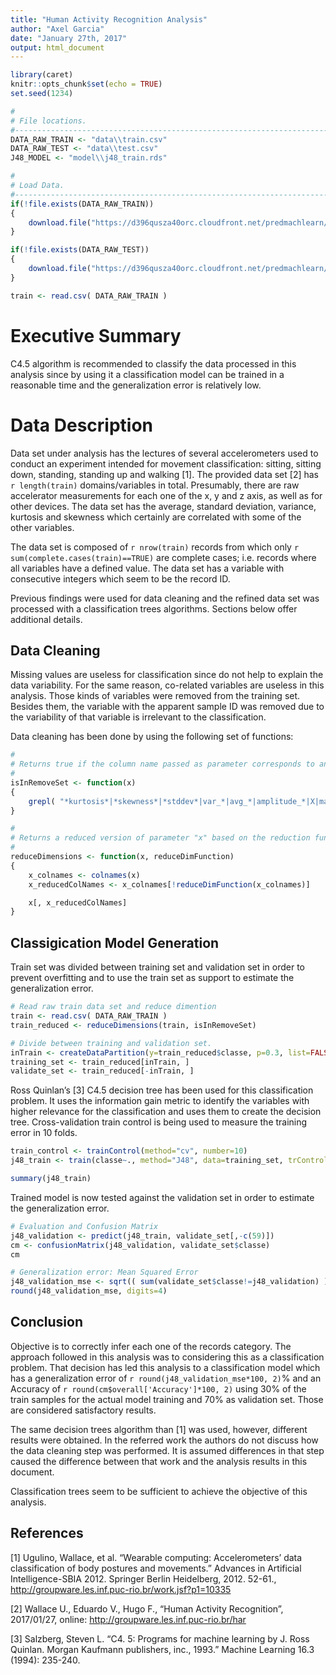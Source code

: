 ```yaml
---
title: "Human Activity Recognition Analysis"
author: "Axel Garcia"
date: "January 27th, 2017"
output: html_document
---
```


```r
library(caret)
knitr::opts_chunk$set(echo = TRUE)
set.seed(1234)

#
# File locations.
#-------------------------------------------------------------------------------
DATA_RAW_TRAIN <- "data\\train.csv"
DATA_RAW_TEST <- "data\\test.csv"
J48_MODEL <- "model\\j48_train.rds"

#
# Load Data.
#-------------------------------------------------------------------------------
if(!file.exists(DATA_RAW_TRAIN))
{
    download.file("https://d396qusza40orc.cloudfront.net/predmachlearn/pml-training.csv", DATA_RAW_TRAIN)
}

if(!file.exists(DATA_RAW_TEST))
{
    download.file("https://d396qusza40orc.cloudfront.net/predmachlearn/pml-testing.csv", DATA_RAW_TEST)
}

train <- read.csv( DATA_RAW_TRAIN )
```

# Executive Summary
C4.5 algorithm is recommended to classify the data processed in this analysis since by using it a classification model can be trained in a reasonable time and the generalization error is relatively low.

# Data Description
Data set under analysis has the lectures of several accelerometers used to conduct an experiment intended for movement classification: sitting, sitting down, standing, standing up and walking [1]. The provided data set [2] has `r length(train)` domains/variables in total. Presumably, there are raw accelerator measurements for each one of the x, y and z axis, as well as for other devices. The data set has the average, standard deviation, variance, kurtosis and skewness which certainly are correlated with some of the other variables.

The data set is composed of `r nrow(train)` records from which only `r sum(complete.cases(train)==TRUE)` are complete cases; i.e. records where all variables have a defined value. The data set has a variable with consecutive integers which seem to be the record ID.

Previous findings were used for data cleaning and the refined data set was processed with a classification trees algorithms. Sections below offer additional details.


## Data Cleaning
Missing values are useless for classification since do not help to explain the data variability. For the same reason, co-related variables are useless in this analysis. Those kinds of variables were removed from the training set. Besides them, the variable with the apparent sample ID was removed due to the variability of that variable is irrelevant to the classification.

Data cleaning has been done by using the following set of functions:

```r
#
# Returns true if the column name passed as parameter corresponds to an irrelevant variable name.
#
isInRemoveSet <- function(x)
{
    grepl( "*kurtosis*|*skewness*|*stddev*|var_*|avg_*|amplitude_*|X|max_*|min_*", x)
}

#
# Returns a reduced version of parameter "x" based on the reduction function 
#
reduceDimensions <- function(x, reduceDimFunction)
{
    x_colnames <- colnames(x)
    x_reducedColNames <- x_colnames[!reduceDimFunction(x_colnames)]

    x[, x_reducedColNames]
}
```

## Classigication Model Generation
Train set was divided between training set and validation set in order to prevent overfitting and to use the train set as support to estimate the generalization error.
```r
# Read raw train data set and reduce dimention
train <- read.csv( DATA_RAW_TRAIN )
train_reduced <- reduceDimensions(train, isInRemoveSet)

# Divide between training and validation set.
inTrain <- createDataPartition(y=train_reduced$classe, p=0.3, list=FALSE)
training_set <- train_reduced[inTrain, ]
validate_set <- train_reduced[-inTrain, ]
```

Ross Quinlan’s [3] C4.5 decision tree has been used for this classification problem. It uses the information gain metric to identify the variables with higher relevance for the classification and uses them to create the decision tree. Cross-validation train control is being used to measure the training error in 10 folds. 

```r
train_control <- trainControl(method="cv", number=10)
j48_train <- train(classe~., method="J48", data=training_set, trControl=train_control)

summary(j48_train)
```

Trained model is now tested against the validation set in order to estimate the generalization error.
```r
# Evaluation and Confusion Matrix
j48_validation <- predict(j48_train, validate_set[,-c(59)])
cm <- confusionMatrix(j48_validation, validate_set$classe)
cm

# Generalization error: Mean Squared Error
j48_validation_mse <- sqrt(( sum(validate_set$classe!=j48_validation) )/nrow(validate_set))
round(j48_validation_mse, digits=4)
```

## Conclusion
Objective is to correctly infer each one of the records category. The approach followed in this analysis was to considering this as a classification problem. That decision has led this analysis to a classification model which has a generalization error of `r round(j48_validation_mse*100, 2)`% and an Accuracy of `r round(cm$overall['Accuracy']*100, 2)` using 30% of the train samples for the actual model training and 70% as validation set. Those are considered satisfactory results.

The same decision trees algorithm than [1] was used, however, different results were obtained. In the referred work the authors do not discuss how the data cleaning step was performed. It is assumed differences in that step caused the difference between that work and the analysis results in this document.

Classification trees seem to be sufficient to achieve the objective of this analysis.



## References
[1] Ugulino, Wallace, et al. "Wearable computing: Accelerometers’ data classification of body postures and movements." Advances in Artificial Intelligence-SBIA 2012. Springer Berlin Heidelberg, 2012. 52-61., [http://groupware.les.inf.puc-rio.br/work.jsf?p1=10335](http://groupware.les.inf.puc-rio.br/work.jsf?p1=10335)

[2] Wallace U., Eduardo V., Hugo F., "Human Activity Recognition", 2017/01/27, online:  [http://groupware.les.inf.puc-rio.br/har](http://groupware.les.inf.puc-rio.br/har)

[3] Salzberg, Steven L. "C4. 5: Programs for machine learning by J. Ross Quinlan. Morgan Kaufmann publishers, inc., 1993." Machine Learning 16.3 (1994): 235-240.






